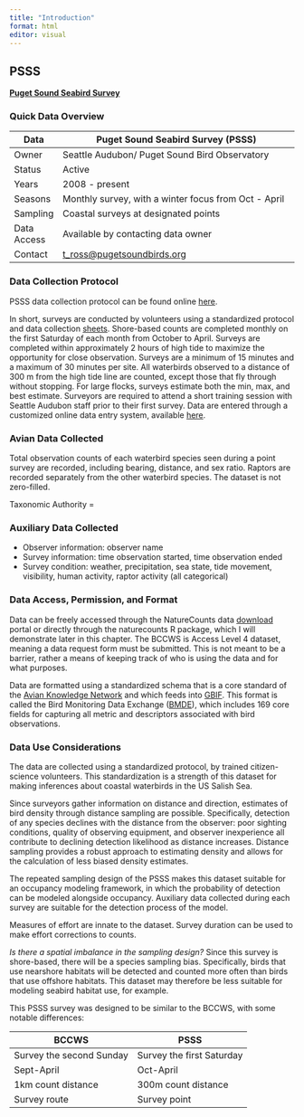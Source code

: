```yaml
---
title: "Introduction"
format: html
editor: visual
---
```


## PSSS

[**Puget Sound Seabird Survey**]((https:/seattleaudubon.org/wp-content/uploads/2021/01/PSSS_Protocol_2014-15.pdf).)

### Quick Data Overview

| Data        | Puget Sound Seabird Survey (PSSS)                                        |
|-------------|--------------------------------------------------------------------------|
| Owner       | Seattle Audubon/ Puget Sound Bird Observatory                            |
| Status      | Active                                                                   |
| Years       | 2008 - present                                                           |
| Seasons     | Monthly survey, with a winter focus from Oct - April                     |
| Sampling    | Coastal surveys at designated points                                     |
| Data Access | Available by contacting data owner                                       |
| Contact     | [t_ross\@pugetsoundbirds.org](mailto:t_ross@pugetsoundbirds.org){.email} |

### Data Collection Protocol

PSSS data collection protocol can be found online [here](https://seattleaudubon.org/wp-content/uploads/2021/01/PSSS_Protocol_2014-15.pdf).

In short, surveys are conducted by volunteers using a standardized protocol and data collection [sheets](https://seattleaudubon.org/wp-content/uploads/2021/09/PSSS-Datasheet.pdf). Shore-based counts are completed monthly on the first Saturday of each month from October to April. Surveys are completed within approximately 2 hours of high tide to maximize the opportunity for close observation. Surveys are a minimum of 15 minutes and a maximum of 30 minutes per site. All waterbirds observed to a distance of 300 m from the high tide line are counted, except those that fly through without stopping. For large flocks, surveys estimate both the min, max, and best estimate. Surveyors are required to attend a short training session with Seattle Audubon staff prior to their first survey. Data are entered through a customized online data entry system, available [here](http://seabirdsurvey.org/seabirdsurvey/).

### Avian Data Collected

Total observation counts of each waterbird species seen during a point survey are recorded, including bearing, distance, and sex ratio. Raptors are recorded separately from the other waterbird species. The dataset is not zero-filled.

Taxonomic Authority =

### Auxiliary Data Collected

-   Observer information: observer name
-   Survey information: time observation started, time observation ended
-   Survey condition: weather, precipitation, sea state, tide movement, visibility, human activity, raptor activity (all categorical)

### Data Access, Permission, and Format

Data can be freely accessed through the NatureCounts data [download](https://naturecounts.ca/nc/default/searchquery.jsp) portal or directly through the naturecounts R package, which I will demonstrate later in this chapter. The BCCWS is Access Level 4 dataset, meaning a data request form must be submitted. This is not meant to be a barrier, rather a means of keeping track of who is using the data and for what purposes.

Data are formatted using a standardized schema that is a core standard of the [Avian Knowledge Network](https://avianknowledge.net/) and which feeds into [GBIF](https://www.gbif.org/). This format is called the Bird Monitoring Data Exchange ([BMDE](https://naturecounts.ca/nc/default/nc_bmde.jsp)), which includes 169 core fields for capturing all metric and descriptors associated with bird observations.

### Data Use Considerations

The data are collected using a standardized protocol, by trained citizen-science volunteers. This standardization is a strength of this dataset for making inferences about coastal waterbirds in the US Salish Sea.

Since surveyors gather information on distance and direction, estimates of bird density through distance sampling are possible. Specifically, detection of any species declines with the distance from the observer: poor sighting conditions, quality of observing equipment, and observer inexperience all contribute to declining detection likelihood as distance increases. Distance sampling provides a robust approach to estimating density and allows for the calculation of less biased density estimates.

The repeated sampling design of the PSSS makes this dataset suitable for an occupancy modeling framework, in which the probability of detection can be modeled alongside occupancy. Auxiliary data collected during each survey are suitable for the detection process of the model.

Measures of effort are innate to the dataset. Survey duration can be used to make effort corrections to counts.

*Is there a spatial imbalance in the sampling design?* Since this survey is shore-based, there will be a species sampling bias. Specifically, birds that use nearshore habitats will be detected and counted more often than birds that use offshore habitats. This dataset may therefore be less suitable for modeling seabird habitat use, for example.

This PSSS survey was designed to be similar to the BCCWS, with some notable differences:

| BCCWS                    | PSSS                      |
|--------------------------|---------------------------|
| Survey the second Sunday | Survey the first Saturday |
| Sept-April               | Oct-April                 |
| 1km count distance       | 300m count distance       |
| Survey route             | Survey point              |
